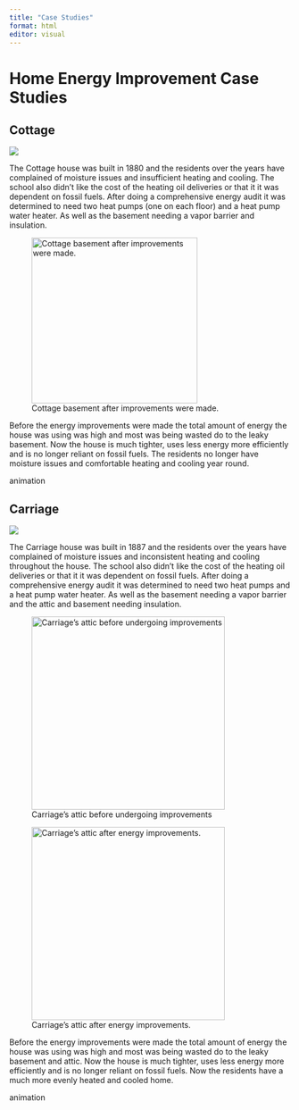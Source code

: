 ```yaml
---
title: "Case Studies"
format: html
editor: visual
---
```


# Home Energy Improvement Case Studies

## Cottage

![](Images/cottage.jpeg){fig-alt="Image of the front of Cottage. It is a small, white, two story house with a raised stone foundation and a large fenced and covered porch."}

The Cottage house was built in 1880 and the residents over the years have complained of moisture issues and insufficient heating and cooling. The school also didn't like the cost of the heating oil deliveries or that it it was dependent on fossil fuels. After doing a comprehensive energy audit it was determined to need two heat pumps (one on each floor) and a heat pump water heater. As well as the basement needing a vapor barrier and insulation.

![Cottage basement after improvements were made.](Images/cottage_basement_improvements.jpeg){fig-alt="Image of the basement of Cottage after energy improvements have been made. The walls have been spray foamed and there is thick rubber vapor barrier over the floor and half way up the walls." fig-align="center" width="297"}

Before the energy improvements were made the total amount of energy the house was using was high and most was being wasted do to the leaky basement. Now the house is much tighter, uses less energy more efficiently and is no longer reliant on fossil fuels. The residents no longer have moisture issues and comfortable heating and cooling year round.

animation

## Carriage

![](Images/carriage_house.jpg){fig-alt="Image of the front of Carriage house. It is a wide blue house with a standing seem metal roof. There is a stone foundation and steps up to the front porch."}

The Carriage house was built in 1887 and the residents over the years have complained of moisture issues and inconsistent heating and cooling throughout the house. The school also didn't like the cost of the heating oil deliveries or that it it was dependent on fossil fuels. After doing a comprehensive energy audit it was determined to need two heat pumps and a heat pump water heater. As well as the basement needing a vapor barrier and the attic and basement needing insulation.

![Carriage's attic before undergoing improvements](Images/carriage_before.jpeg){fig-alt="Image of Carriage's attic before improvements were made with stuff strewn about the floor and fiberglass batts coming out of the roof cavities" width="346"}

![Carriage's attic after energy improvements.](Images/carriage_after.jpg){fig-alt="Image of Carriges attic after the insulation was fixed and a ceiling was placed." width="346"}

Before the energy improvements were made the total amount of energy the house was using was high and most was being wasted do to the leaky basement and attic. Now the house is much tighter, uses less energy more efficiently and is no longer reliant on fossil fuels. Now the residents have a much more evenly heated and cooled home.

animation
